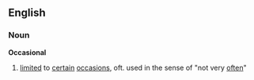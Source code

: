 ==English==
===Noun===

'''Occasional'''
# [[limited]] to [[certain]] [[occasion]]s, oft. used in the sense of "not very [[often]]"